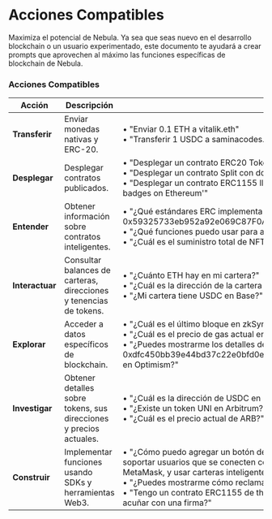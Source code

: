 # Acciones Compatibles

Maximiza el potencial de Nebula. Ya sea que seas nuevo en el desarrollo blockchain o un usuario experimentado, este documento te ayudará a crear prompts que aprovechen al máximo las funciones específicas de blockchain de Nebula.

### Acciones Compatibles

| **Acción**                  | **Descripción**                                                                  | **Ejemplos**                                                                                                                                                                                                                              |
|-----------------------------|----------------------------------------------------------------------------------|------------------------------------------------------------------------------------------------------------------------------------------------------------------------------------------------------------------------------------------|
| **Transferir**              | Enviar monedas nativas y ERC-20.                                                | • "Enviar 0.1 ETH a vitalik.eth"<br/>• "Transferir 1 USDC a saminacodes.eth en Base"<br/> |
| **Desplegar**               | Desplegar contratos publicados.                                                 | • "Desplegar un contrato ERC20 Token"<br/>• "Desplegar un contrato Split con dos destinatarios."<br/>• "Desplegar un contrato ERC1155 llamado 'Hello World' con la descripción 'Hello badges on Ethereum'"<br/>|
| **Entender**                | Obtener información sobre contratos inteligentes.                                | • "¿Qué estándares ERC implementa la dirección de contrato 0x59325733eb952a92e069C87F0A6168b29E80627f en Ethereum?"<br/>• "¿Qué funciones puedo usar para acuñar más NFTs de mi contrato?"<br/>• "¿Cuál es el suministro total de NFTs de mi contrato?" |
| **Interactuar**             | Consultar balances de carteras, direcciones y tenencias de tokens.              | • "¿Cuánto ETH hay en mi cartera?"<br/>• "¿Cuál es la dirección de la cartera de vitalik.eth?"<br/>• "¿Mi cartera tiene USDC en Base?"                                                                                                   |
| **Explorar**                | Acceder a datos específicos de blockchain.                                      | • "¿Cuál es el último bloque en zkSync?"<br/>• "¿Cuál es el precio de gas actual en Avalanche C-Chain?"<br/>• "¿Puedes mostrarme los detalles de la transacción 0xdfc450bb39e44bd37c22e0bfd0e5212edbea571e4e534d87b5cbbf06f10b9e04 en Optimism?"         |
| **Investigar**              | Obtener detalles sobre tokens, sus direcciones y precios actuales.              | • "¿Cuál es la dirección de USDC en Ethereum?"<br/>• "¿Existe un token UNI en Arbitrum?"<br/>• "¿Cuál es el precio actual de ARB?"                                                                                                       |
| **Construir**               | Implementar funciones usando SDKs y herramientas Web3.                          | • "¿Cómo puedo agregar un botón de conectar cartera a mi aplicación web? Quiero soportar usuarios que se conecten con carteras de email/redes sociales y MetaMask, y usar carteras inteligentes."<br/>• "¿Puedes mostrarme cómo reclamar un NFT de un ERC721 usando TypeScript?"<br/>• "Tengo un contrato ERC1155 de thirdweb. ¿Puedes mostrarme cómo generar y acuñar con una firma?" |
